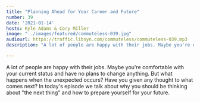 ```yaml
---
title: "Planning Ahead for Your Career and Future"
number: 39
date: '2021-01-14'
hosts: Kyle Adams & Cory Miller
image: "../images/featured/commuteless-039.jpg"
audiourl: https://traffic.libsyn.com/commuteless/commuteless-039.mp3
description: "A lot of people are happy with their jobs. Maybe you're comfortable with your current status and have no plans to change anything. But what happens when the unexpected occurs? Have you given any thought to what comes next? In today's episode we talk about why you should be thinking about "the next thing" and how to prepare yourself for your future. "

---
```


A lot of people are happy with their jobs. Maybe you're comfortable with your current status and have no plans to change anything. But what happens when the unexpected occurs? Have you given any thought to what comes next? In today's episode we talk about why you should be thinking about "the next thing" and how to prepare yourself for your future. 